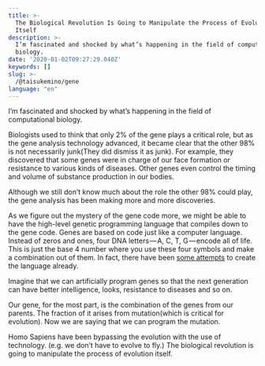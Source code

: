 ```yaml
---
title: >-
  The Biological Revolution Is Going to Manipulate the Process of Evolution
  Itself
description: >-
  I’m fascinated and shocked by what’s happening in the field of computational
  biology.
date: '2020-01-02T09:27:29.040Z'
keywords: []
slug: >-
  /@taisukemino/gene
language: "en"
---
```


I’m fascinated and shocked by what’s happening in the field of computational biology.

Biologists used to think that only 2% of the gene plays a critical role, but as the gene analysis technology advanced, it became clear that the other 98% is not necessarily junk(They did dismiss it as junk). For example, they discovered that some genes were in charge of our face formation or resistance to various kinds of diseases. Other genes even control the timing and volume of substance production in our bodies.

Although we still don’t know much about the role the other 98% could play, the gene analysis has been making more and more discoveries.

As we figure out the mystery of the gene code more, we might be able to have the high-level genetic programming language that compiles down to the gene code. Genes are based on code just like a computer language. Instead of zeros and ones, four DNA letters — A, C, T, G — encode all of life. This is just the base 4 number where you use these four symbols and make a combination out of them. In fact, there have been [some attempts](https://news.mit.edu/2016/programming-language-living-cells-bacteria-0331) to create the language already.

Imagine that we can artificially program genes so that the next generation can have better intelligence, looks, resistance to diseases and so on.

Our gene, for the most part, is the combination of the genes from our parents. The fraction of it arises from mutation(which is critical for evolution). Now we are saying that we can program the mutation.

Homo Sapiens have been bypassing the evolution with the use of technology. (e.g. we don’t have to evolve to fly.) The biological revolution is going to manipulate the process of evolution itself.
